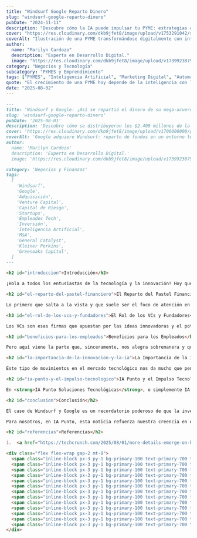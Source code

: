 ```yaml
---
title: "Windsurf Google Reparto Dinero"
slug: "windsurf-google-reparto-dinero"
pubDate: "2024-11-11"
description: "Descubre cómo la IA puede impulsar tu PYME: estrategias concretas de marketing, automatización y datos para aumentar ventas."
cover: "https://res.cloudinary.com/dkb9jfet8/image/upload/v1753291042/small-business_kk56r6.jpg"
coverAlt: "Ilustración de una PYME transformándose digitalmente con inteligencia artificial."
author:
  name: "Marilyn Cardozo"
  description: "Experta en Desarrollo Digital."
  image: "https://res.cloudinary.com/dkb9jfet8/image/upload/v1739923879/marilyn_s2mi4a.png"
category: "Negocios y Tecnología"
subcategory: "PYMES y Emprendimiento"
tags: ["PYMES", "Inteligencia Artificial", "Marketing Digital", "Automatización", "Ventas"]
quote: "El crecimiento de una PYME hoy depende de la inteligencia con la que se aplican datos, IA y estrategia. — Sergio Rondón"
date: "2025-08-02"
---
```



```markdown
---
title: 'Windsurf y Google: ¡Así se repartió el dinero de su mega-acuerdo!'
slug: 'windsurf-google-reparto-dinero'
pubDate: '2025-08-01'
description: 'Descubre cómo se distribuyeron los $2.400 millones de la adquisición de Windsurf por Google, destacando el rol de los VCs, fundadores y el beneficio para los empleados.'
cover: 'https://res.cloudinary.com/dkb9jfet8/image/upload/v1700000000/google_windsurf_acquisition.jpg'
coverAlt: 'Google adquiere Windsurf: reparto de fondos en un entorno tecnológico'
author:
  name: 'Marilyn Cardozo'
  description: 'Experta en Desarrollo Digital.'
  image: 'https://res.cloudinary.com/dkb9jfet8/image/upload/v1739923879/marilyn_s2mi4a.png'
category: 'Negocios y Finanzas'
tags:
  [
    'Windsurf',
    'Google',
    'Adquisición',
    'Venture Capital',
    'Capital de Riesgo',
    'Startups',
    'Empleados Tech',
    'Inversión',
    'Inteligencia Artificial',
    'M&A',
    'General Catalyst',
    'Kleiner Perkins',
    'Greenoaks Capital',
  ]
---

<h2 id="introduccion">Introducción</h2>

¡Hola a todos los entusiastas de la tecnología y la innovación! Hoy queremos conversar sobre un tema que siempre genera mucha curiosidad y es el corazón de muchas conversaciones en el mundo de las startups: ¿qué pasa cuando una gran empresa adquiere a otra más pequeña? Y, en particular, ¿cómo se reparte la torta financiera en estos grandes acuerdos? Recientemente, hemos conocido detalles fascinantes sobre la adquisición de <strong>Windsurf</strong> por parte de <strong>Google</strong>, un acuerdo que, según las fuentes, alcanzó la impresionante cifra de <strong>2.400 millones de dólares</strong>.

<h2 id="el-reparto-del-pastel-financiero">El Reparto del Pastel Financiero</h2>

Lo primero que salta a la vista y que suele ser el foco de atención en estas noticias es la cuantiosa suma que se movió. Es natural preguntarse: ¿quién se lleva la mayor parte de este pastel? Pues bien, en el caso de Windsurf, y como suele ser una práctica habitual en el ecosistema de las startups de alto crecimiento, una porción considerable de esos 2.400 millones de dólares fue a parar a los <strong>inversores de capital de riesgo (VCs) y a los fundadores de la empresa</strong>.

<h3 id="el-rol-de-los-vcs-y-fundadores">El Rol de los VCs y Fundadores</h3>

Los VCs son esas firmas que apuestan por las ideas innovadoras y el potencial de crecimiento de empresas emergentes cuando aún son pequeñas, inyectando capital fundamental para su desarrollo. Empresas como <strong>General Catalyst</strong>, <strong>Kleiner Perkins</strong> y <strong>Greenoaks Capital</strong>, que figuran entre las categorías relacionadas con esta noticia, son ejemplos de estos valientes inversores que toman riesgos calculados esperando un gran retorno. Cuando una startup que apoyaron es adquirida por una gigante como Google, su inversión inicial se multiplica, y es así como obtienen sus ganancias, permitiéndoles seguir invirtiendo en la próxima generación de innovadores. Los fundadores, por su parte, son los cerebros detrás de la idea original, quienes dedicaron años de esfuerzo y pasión para construir la empresa desde cero. Su compensación es el fruto de su visión y su arduo trabajo.

<h2 id="beneficios-para-los-empleados">Beneficios para los Empleados</h2>

Pero aquí viene la parte que, sinceramente, nos alegra sobremanera y que a menudo se pasa por alto: a pesar de que VCs y fundadores se llevaron una gran parte, <strong>¡también hubo dinero reservado para todos los empleados!</strong> Esto es una excelente noticia y un testimonio de que algunas empresas valoran a cada miembro de su equipo, reconociendo su contribución al éxito. En el mundo de la tecnología, donde el talento es el activo más valioso, asegurar que los empleados también se beneficien de un gran logro como una adquisición no solo es justo, sino que también es una estrategia inteligente. Crea lealtad, atrae a los mejores y fomenta un ambiente donde todos sienten que son parte de algo grande. Es un incentivo poderoso para que los equipos den lo mejor de sí y sepan que su esfuerzo será recompensado.

<h2 id="la-importancia-de-la-innovacion-y-la-ia">La Importancia de la Innovación y la IA</h2>

Este tipo de movimientos en el mercado tecnológico nos da mucho que pensar sobre cómo se valora la innovación hoy en día. Windsurf, seguramente, desarrolló una tecnología o un modelo de negocio que resultaba irresistible para Google. Esto resalta la importancia de construir soluciones robustas y con visión de futuro, especialmente en áreas como la <strong>inteligencia artificial (IA)</strong>, que sigue transformando industrias a un ritmo vertiginoso. La IA no es solo una palabra de moda; es el motor detrás de muchas de las innovaciones que impulsan las grandes adquisiciones de hoy.

<h2 id="ia-punto-y-el-impulso-tecnologico">IA Punto y el Impulso Tecnológico</h2>

En <strong>IA Punto Soluciones Tecnológicas</strong>, o simplemente IA Punto, entendemos a la perfección esta dinámica. Nos apasiona ver cómo las empresas emergentes crecen y se convierten en referentes, y cómo la tecnología, especialmente la IA, actúa como un catalizador para este crecimiento. Creemos firmemente que cada negocio, sin importar su tamaño, tiene el potencial de innovar y destacar. Nuestra misión es precisamente esa: ayudar a las empresas a construir soluciones tecnológicas inteligentes y personalizadas que no solo optimicen sus operaciones diarias, sino que también las preparen para el futuro. Ya sea automatizando procesos con IA, desarrollando plataformas innovadoras o creando estrategias tecnológicas sólidas, en IA Punto estamos comprometidos con impulsar el éxito de nuestros clientes.

<h2 id="conclusion">Conclusión</h2>

El caso de Windsurf y Google es un recordatorio poderoso de que la inversión en tecnología y talento puede rendir frutos extraordinarios. Subraya la importancia de tener una visión clara, de atraer y retener a personas talentosas, y de contar con inversores que crean en el potencial a largo plazo. Este tipo de historias inspiran a muchos emprendedores a seguir adelante, sabiendo que el camino puede ser desafiante, pero las recompensas, si se construye algo verdaderamente valioso, pueden ser inmensas y beneficiar a todos los involucrados, desde los fundadores e inversores hasta el último empleado que puso su granito de arena.

Para nosotros, en IA Punto, esta noticia refuerza nuestra creencia en el poder de la tecnología y en la importancia de una estrategia bien ejecutada. Estamos aquí para acompañarte en tu viaje tecnológico, ayudándote a construir las bases sólidas que te permitan no solo sobrevivir, sino prosperar en este emocionante y competitivo mercado.

<h2 id="referencias">Referencias</h2>

1.  <a href="https://techcrunch.com/2025/08/01/more-details-emerge-on-how-windsurfs-vcs-and-founders-got-paid-from-the-google-deal/" target="_blank" rel="noopener noreferrer">TechCrunch: More details emerge on how Windsurf’s VCs and founders got paid from the Google deal</a>

<div class="flex flex-wrap gap-2 mt-8">
  <span class="inline-block px-3 py-1 bg-primary-100 text-primary-700 text-xs font-semibold rounded-full shadow-sm">Windsurf</span>
  <span class="inline-block px-3 py-1 bg-primary-100 text-primary-700 text-xs font-semibold rounded-full shadow-sm">Google</span>
  <span class="inline-block px-3 py-1 bg-primary-100 text-primary-700 text-xs font-semibold rounded-full shadow-sm">Adquisición</span>
  <span class="inline-block px-3 py-1 bg-primary-100 text-primary-700 text-xs font-semibold rounded-full shadow-sm">Venture Capital</span>
  <span class="inline-block px-3 py-1 bg-primary-100 text-primary-700 text-xs font-semibold rounded-full shadow-sm">Capital de Riesgo</span>
  <span class="inline-block px-3 py-1 bg-primary-100 text-primary-700 text-xs font-semibold rounded-full shadow-sm">Startups</span>
  <span class="inline-block px-3 py-1 bg-primary-100 text-primary-700 text-xs font-semibold rounded-full shadow-sm">Empleados Tech</span>
  <span class="inline-block px-3 py-1 bg-primary-100 text-primary-700 text-xs font-semibold rounded-full shadow-sm">Inversión</span>
  <span class="inline-block px-3 py-1 bg-primary-100 text-primary-700 text-xs font-semibold rounded-full shadow-sm">Inteligencia Artificial</span>
  <span class="inline-block px-3 py-1 bg-primary-100 text-primary-700 text-xs font-semibold rounded-full shadow-sm">M&A</span>
  <span class="inline-block px-3 py-1 bg-primary-100 text-primary-700 text-xs font-semibold rounded-full shadow-sm">General Catalyst</span>
  <span class="inline-block px-3 py-1 bg-primary-100 text-primary-700 text-xs font-semibold rounded-full shadow-sm">Kleiner Perkins</span>
  <span class="inline-block px-3 py-1 bg-primary-100 text-primary-700 text-xs font-semibold rounded-full shadow-sm">Greenoaks Capital</span>
</div>
```